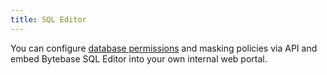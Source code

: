 ```yaml
---
title: SQL Editor
---
```


<Card title="Tutorial: Embed SQL Editor in Your Internal Web Portal" icon="graduation-cap" href="/tutorials/embed-sql-editor" horizontal />

You can configure [database permissions](/api/permission) and masking policies via API and embed
Bytebase SQL Editor into your own internal web portal.
